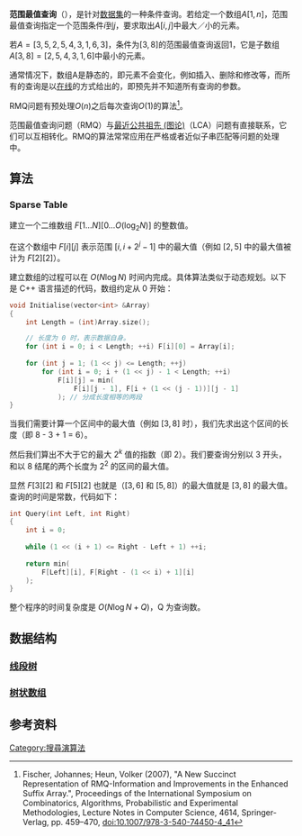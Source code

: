 {{noteTA|G1=IT}}
'''范围最值查询'''（{{lang-en|Range Minimum Query}}），是针对[[数据集|数据集]]的一种条件查询。若给定一个数组<math>A[1, n]</math>，范围最值查询指定一个范围条件<math>i</math>到<math>j</math>，要求取出<math>A[i, j]</math>中最大／小的元素。

若<math>A = [3, 5, 2, 5, 4, 3, 1, 6, 3]</math>，条件为<math>[3, 8]</math>的范围最值查询返回1，它是子数组<math>A[3, 8] = [2, 5, 4, 3, 1, 6]</math>中最小的元素。

通常情况下，数组A是静态的，即元素不会变化，例如插入、删除和修改等，而所有的查询是以[[在线|在线]]的方式给出的，即预先并不知道所有查询的参数。

RMQ问题有预处理<math>O(n)</math>之后每次查询<math>O(1)</math>的算法<ref>Fischer, Johannes; Heun, Volker (2007), "A New Succinct Representation of RMQ-Information and Improvements in the Enhanced Suffix Array.", Proceedings of the International Symposium on Combinatorics, Algorithms, Probabilistic and Experimental Methodologies, Lecture Notes in Computer Science, 4614, Springer-Verlag, pp. 459–470, [http://dx.doi.org/10.1007%2F978-3-540-74450-4_41 doi:10.1007/978-3-540-74450-4_41]</ref>。

范围最值查询问题（RMQ）与[[最近公共祖先_(图论)|最近公共祖先 (图论)]]（LCA）问题有直接联系，它们可以互相转化。RMQ的算法常常应用在严格或者近似子串匹配等问题的处理中。

== 算法 ==

=== Sparse Table ===
建立一个二维数组 <math>F[1 \dots N][0 \dots O(\log_2 N)]</math> 的整数值。

在这个数组中 <math>F[i][j]</math> 表示范围 <math>[i, i+2^j-1]</math> 中的最大值（例如 <math>[2, 5]</math> 中的最大值被计为 <math>F[2][2]</math>）。

建立数组的过程可以在 <math>O(N \log N)</math> 时间内完成。具体算法类似于动态规划。以下是 C++ 语言描述的代码，数组约定从 0 开始：<syntaxhighlight lang="c++">
void Initialise(vector<int> &Array)
{
	int Length = (int)Array.size();

	// 长度为 0 时，表示数据自身。
	for (int i = 0; i < Length; ++i) F[i][0] = Array[i];
	
	for (int j = 1; (1 << j) <= Length; ++j)
		for (int i = 0; i + (1 << j) - 1 < Length; ++i)
			F[i][j] = min(
				F[i][j - 1], F[i + (1 << (j - 1))][j - 1]
			); // 分成长度相等的两段
}
</syntaxhighlight>当我们需要计算一个区间中的最大值（例如 <math>[3, 8]</math> 时），我们先求出这个区间的长度（即 8 - 3 + 1 = 6）。

然后我们算出不大于它的最大 <math>2^k</math> 值的指数（即 2）。我们要查询分别以 3 开头，和以 8 结尾的两个长度为 <math>2^2</math> 的区间的最大值。

显然 <math>F[3][2]</math> 和 <math>F[5][2]</math> 也就是（<math>[3, 6]</math> 和 <math>[5, 8]</math>）的最大值就是 <math>[3,8]</math> 的最大值。查询的时间是常数，代码如下：<syntaxhighlight lang="c++">
int Query(int Left, int Right)
{
	int i = 0;
	
	while (1 << (i + 1) <= Right - Left + 1) ++i;
	
	return min(
		F[Left][i], F[Right - (1 << i) + 1][i]
	);
}
</syntaxhighlight>整个程序的时间复杂度是 <math>O(N \log N + Q)</math>，Q 为查询数。

=== {{Tsl|en|Method_of_Four_Russians}} ===

== 数据结构 ==

=== [[线段树_(区间查询)|线段树]] ===

=== [[树状数组|树状数组]] ===

== 参考资料 ==
{{reflist}}

[[Category:搜尋演算法|Category:搜尋演算法]]
